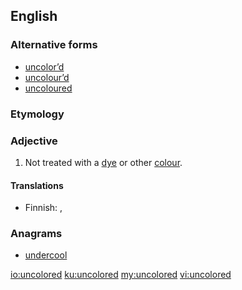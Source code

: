 ==English==

===Alternative forms===
* [[uncolor’d]] {{qualifier|obsolete}}
* [[uncolour’d]] {{qualifier|obsolete}}
* [[uncoloured]]

===Etymology===
{{prefix|un|colored}}

===Adjective===
{{en-adj|-}}

# {{context|US|lang=en}} Not treated with a [[dye]] or other [[colour]].

====Translations====
{{trans-top|not treated with a dye}}
* Finnish: {{t-|fi|värjäämätön}}, {{t-|fi|värittämätön}}
{{trans-mid}}
{{trans-bottom}}

===Anagrams===
* [[undercool#English|undercool]]

[[io:uncolored]]
[[ku:uncolored]]
[[my:uncolored]]
[[vi:uncolored]]